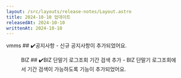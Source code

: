 ```yaml
---
layout: /src/layouts/release-notes/Layout.astro
title: 2024-10-10 업데이트
releasedAt: 2024-10-10
writtenAt: 2024-10-10
---
```



<Frame>
    <Badge style={'web'}>vmms</Badge>
    ## ✔️공지사항
    - 신규 공지사항이 추가되었어요.
    <Figure src={Image1} caption={"VMMS 사원카드 거래내역 조회"} width={1200}/>
    <Badge style={'web'}>BIZ</Badge>
    ## ✔️BIZ 단말기 로그조회 기간 검색 추가
    - BIZ 단말기 로그조회에서 기간 검색이 가능하도록 기능이 추가되었어요.
</Frame>